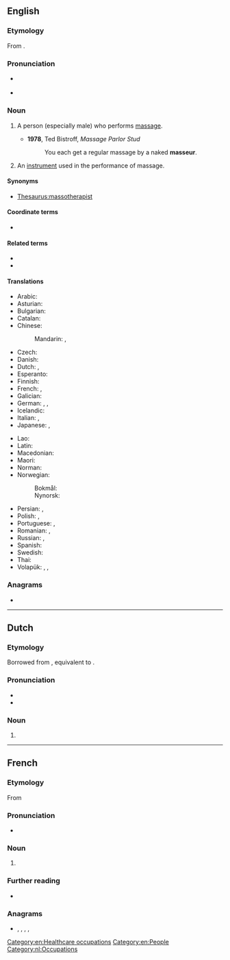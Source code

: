 {{also|Masseur}}
==English==

===Etymology===
From {{etyl|fr|en}} {{m|fr|masseur}}.

===Pronunciation===
* {{a|UK}} {{IPA|en|/məˈsɜː/}}
* {{a|US}} {{IPA|en|/məˈsuːɹ/|/məˈsɚ/}}

===Noun===
{{head|en|noun|plural|masseurs|feminine|masseuse}}

# {{lb|en|massage}} A person (especially male) who performs [[massage]].
#* '''1978''', Ted Bistroff, ''Massage Parlor Stud''
#*: You each get a regular massage by a naked '''masseur'''.
# An [[instrument]] used in the performance of massage. <!--Webster 1913 supplement-->

====Synonyms====
* [[Thesaurus:massotherapist]]

====Coordinate terms====
* {{l|en|masseuse}}

====Related terms====
* {{l|en|massage}}
* {{l|en|masseuse}}

====Translations====
{{trans-top|a person who performs massage}}
* Arabic: {{t|ar|مُدَلِّك|m}}
* Asturian: {{t|ast|masaxista|m|f}}
* Bulgarian: {{t+|bg|масажи́ст|m}}
* Catalan: {{t|ca|massatgista|m|f}}
* Chinese:
*: Mandarin: {{t+|cmn|按摩師|sc=Hani}}, {{t+|cmn|按摩师|tr=ànmóshī|sc=Hani}}
* Czech: {{t+|cs|masér|m}}
* Danish: {{t+|da|massør|c}}
* Dutch: {{t+|nl|masseur|m}}, {{t+|nl|masseuse|f}}
* Esperanto: {{t|eo|masaĝisto}}
* Finnish: {{t+|fi|hieroja}}
* French: {{t+|fr|masseur|m}}, {{t+|fr|masseuse|f}}
* Galician: {{t|gl|masaxista|m|f}}
* German: {{t+|de|Masseur|m}}, {{t+|de|Masseurin|f}}, {{t+|de|Masseuse|f}} {{qualifier|dated feminine form or sexual connotation}}
* Icelandic: {{t|is|nuddari|m}}
* Italian: {{t+|it|massaggiatore|m}}, {{t|it|massaggiatrice|f}}
* Japanese: {{t|ja|マッサージ師|tr=massāji-shi|sc=Jpan}}, {{t+|ja|按摩|tr=あんま, anma|sc=Jpan}}
{{trans-mid}}
* Lao: {{t|lo|ຫມໍນວດ}}
* Latin: {{t|la|trāctātor|m}}
* Macedonian: {{t|mk|масер|m}}
* Maori: {{t|mi|kaikōmuru}}
* Norman: {{t|nrf|masseux|m}}
* Norwegian:
*: Bokmål: {{t|nb|massør|m}}
*: Nynorsk: {{t|nn|massør|m}}
* Persian: {{t+|fa|ماساژور|tr=mâsâžor|sc=fa-Arab}}, {{t+|fa|ماسور|tr=mâsor|sc=fa-Arab}} {{qualifier|male or female, rare}}
* Polish: {{t+|pl|masażysta|m}}, {{t+|pl|masażystka|f}}
* Portuguese: {{t+|pt|massagista|m|f}}, {{t|pt|massageador|m}}
* Romanian: {{t+|ro|maseur|m}}, {{t|ro|maseuză|f}}
* Russian: {{t+|ru|массажи́ст|m}}, {{t+|ru|массажи́стка|f}}
* Spanish: {{t+|es|masajista|m|f}}
* Swedish: {{t+|sv|massör|c}}
* Thai: {{t|th|หมอนวด}}
* Volapük: {{t|vo|masetan|m|f}}, {{t|vo|himasetan|m}}, {{t|vo|jimasetan|f}}
{{trans-bottom}}

===Anagrams===
* {{anagrams|en|a=aemrssu|Erasmus|Mausers|Semraus|amusers|assumer}}

[[Category:en:Healthcare occupations]]
[[Category:en:People]]

----

==Dutch==

===Etymology===
Borrowed from {{bor|nl|fr|masseur}}, equivalent to {{af|nl|masseren|-eur}}.

===Pronunciation===
* {{audio|nl|Nl-masseur.ogg|Audio}}
* {{hyphenation|nl|mas|seur}}

===Noun===
{{nl-noun|m|-s|masseurtje|f=masseuse}}

# {{l|en|masseur}}

[[Category:nl:Occupations]]

----

==French==

===Etymology===
From {{suffix|fr|masser|eur}}

===Pronunciation===
* {{fr-IPA}}

===Noun===
{{fr-noun|m|f=masseuse}}

# {{lb|fr|massage}} {{l|en|masseur}}

===Further reading===
* {{R:TLFi}}

===Anagrams===
* {{l|fr|assumer}}, {{l|fr|mesuras}}, {{l|fr|murasse}}, {{l|fr|museras}}, {{l|fr|résumas}}